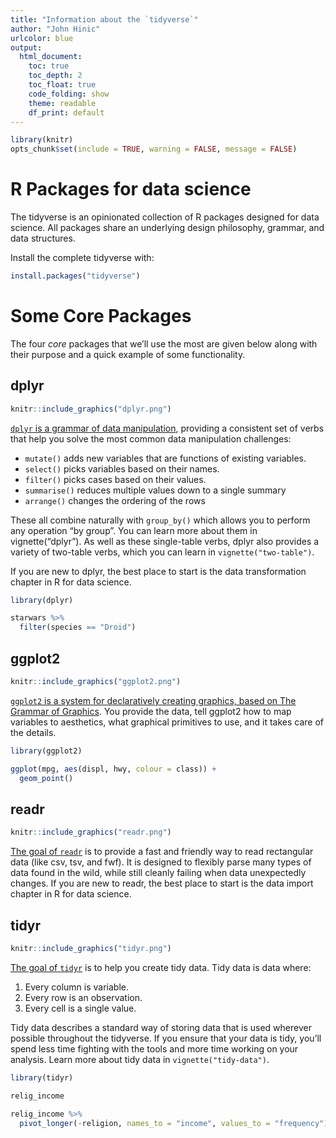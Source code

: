 ```yaml
---
title: "Information about the `tidyverse`"
author: "John Hinic"
urlcolor: blue
output:
  html_document:
    toc: true
    toc_depth: 2
    toc_float: true
    code_folding: show
    theme: readable
    df_print: default
---
```


```r
library(knitr)
opts_chunk$set(include = TRUE, warning = FALSE, message = FALSE)
```

# R Packages for data science

The tidyverse is an opinionated collection of R packages designed for data science. All packages share an underlying design philosophy, grammar, and data structures.

Install the complete tidyverse with:
```r
install.packages("tidyverse")
```

# Some Core Packages{.tabset .tabset-fade .tabset-pills}

The four _core_ packages that we'll use the most are given below along with their purpose and a quick example of some functionality.

## dplyr

```r
knitr::include_graphics("dplyr.png")
```

[`dplyr` is a grammar of data manipulation](https://dplyr.tidyverse.org/), providing a consistent set of verbs that help you solve the most common data manipulation challenges:

* `mutate()` adds new variables that are functions of existing variables.
* `select()` picks variables based on their names.
* `filter()` picks cases based on their values.
* `summarise()` reduces multiple values down to a single summary
* `arrange()` changes the ordering of the rows

These all combine naturally with `group_by()` which allows you to perform any operation "by group". You can learn more about them in vignette("dplyr"). As well as these single-table verbs, dplyr also provides a variety of two-table verbs, which you can learn in `vignette("two-table")`.

If you are new to dplyr, the best place to start is the data transformation chapter in R for data science.

```r
library(dplyr)

starwars %>%
  filter(species == "Droid")
```

## ggplot2

```r
knitr::include_graphics("ggplot2.png")
```

[`ggplot2` is a system for declaratively creating graphics, based on The Grammar of Graphics](https://ggplot2.tidyverse.org/). You provide the data, tell ggplot2 how to map variables to aesthetics, what graphical primitives to use, and it takes care of the details.

```r
library(ggplot2)

ggplot(mpg, aes(displ, hwy, colour = class)) + 
  geom_point()
```

## readr

```r
knitr::include_graphics("readr.png")
```

[The goal of `readr`](https://readr.tidyverse.org/) is to provide a fast and friendly way to read rectangular data (like csv, tsv, and fwf). It is designed to flexibly parse many types of data found in the wild, while still cleanly failing when data unexpectedly changes. If you are new to readr, the best place to start is the data import chapter in R for data science.

## tidyr

```r
knitr::include_graphics("tidyr.png")
```

[The goal of `tidyr`](https://tidyr.tidyverse.org/) is to help you create tidy data. Tidy data is data where:

1. Every column is variable.
2. Every row is an observation.
3. Every cell is a single value.

Tidy data describes a standard way of storing data that is used wherever possible throughout the tidyverse. If you ensure that your data is tidy, you'll spend less time fighting with the tools and more time working on your analysis. Learn more about tidy data in `vignette("tidy-data")`.

```r
library(tidyr)

relig_income
```

```r
relig_income %>%
  pivot_longer(-religion, names_to = "income", values_to = "frequency")
```